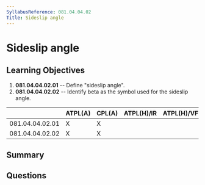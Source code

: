 ```yaml
---
SyllabusReference: 081.04.04.02
Title: Sideslip angle
---
```


# Sideslip angle

## Learning Objectives

1. **081.04.04.02.01** -- Define "sideslip angle".
2. **081.04.04.02.02** -- Identify beta as the symbol used for the sideslip
   angle.

|                 | ATPL(A) | CPL(A) | ATPL(H)/IR | ATPL(H)/VFR | CPL(H) | IR  | CBIR(A) |
| --------------- | ------- | ------ | ---------- | ----------- | ------ | --- | ------- |
| 081.04.04.02.01 | X       | X      |            |             |        |     |         |
| 081.04.04.02.02 | X       | X      |            |             |        |     |         |

## Summary

## Questions
